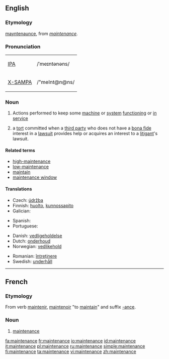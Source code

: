 {{wikipedia}}
==English==
===Etymology===
{{ME.}} [[mayntenaunce]], from {{OF.}} ''[[#French|maintenance]]''.

=== Pronunciation===
{| border=1 cellpadding=5
| [[w:IPA|IPA]] || /ˈmeɪntənəns/
|-
| [[w:X-SAMPA|X-SAMPA]] || /"meInt@n@ns/
|}

=== Noun ===
{{en-noun}}
#Actions performed to keep some [[machine]] or [[system]] [[functioning]] or [[in service]]
#{{law}} a [[tort]] committed when a [[third party]] who does not have a [[bona fide]] interest in a [[lawsuit]] provides help or acquires an interest to a [[litigant]]'s lawsuit.

==== Related terms ====
*[[high-maintenance]]
*[[low-maintenance]]
*[[maintain]]
*[[maintenance window]]

==== Translations ====
{{trans-top|keeping a machine in service}}
*Czech: [[údržba]] {{f}}
*Finnish: [[huolto]], [[kunnossapito]]
*Galician: {{trad|gl|mantemento}} {{m}}
{{trans-mid}}
*Spanish: {{trad|es|mantenimiento}} {{m}}
*Portuguese: {{trad|es|manutenção}} {{f}}
{{trans-bottom}}

{{trans-top|tort}}
{{trans-mid}}
{{trans-bottom}}

{{checktrans}}
{{trans-top|translations to be checked}}
*Danish: [[vedligeholdelse]]
*Dutch: [[onderhoud]] {{n}}
*Norwegian: [[vedlikehold]]
{{mid}}
*Romanian: [[întreţinere]] {{f}}
*Swedish: [[underhåll]] {{n}}
{{bottom}}

----

==French==
===Etymology===
From verb [[maintenir]], [[maintenoir]] "to [[maintain]]" and suffix [[-ance]].

===Noun===
{{fr-noun-reg|f}}
#[[#English|maintenance]]

[[fa:maintenance]]
[[fr:maintenance]]
[[io:maintenance]]
[[id:maintenance]]
[[it:maintenance]]
[[pl:maintenance]]
[[ru:maintenance]]
[[simple:maintenance]]
[[fi:maintenance]]
[[ta:maintenance]]
[[vi:maintenance]]
[[zh:maintenance]]